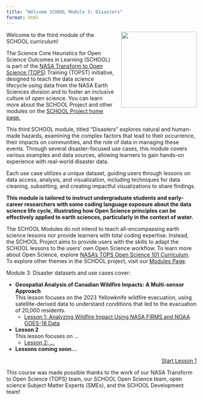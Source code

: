 ```yaml
---
title: "Welcome SCHOOL Module 3: Disasters"
format: html
---
```


<img src="https://raw.githubusercontent.com/ciesin-geospatial/TOPSTSCHOOL/main/images/TOPSTSCHOOL-updated-logo02.png" align="right" height="200" style="padding-left: 15px; padding-bottom: 15px;"/>

Welcome to the third module of the SCHOOL curriculum!

The Science Core Heuristics for Open Science Outcomes in Learning (SCHOOL) is part of the [NASA Transform to Open Science (TOPS)](https://nasa.github.io/Transform-to-Open-Science/) Training (TOPST) initiative, designed to teach the data science lifecycle using data from the NASA Earth Sciences division and to foster an inclusive culture of open science. You can learn more about the SCHOOL Project and other modules on the [SCHOOL Project home page.](https://ciesin-geospatial.github.io/TOPSTSCHOOL/)

This third SCHOOL module, titled "Disasters" explores natural and human-made hazards, examining the complex factors that lead to their occurrence, their impacts on communities, and the role of data in managing these events. Through several disaster-focused use cases, this module covers various examples and data sources, allowing learners to gain hands-on experience with real-world disaster data.

Each use case utilizes a unique dataset, guiding users through lessons on data access, analysis, and visualization, including techniques for data cleaning, subsetting, and creating impactful visualizations to share findings.

**This module is tailored to instruct undergraduate students and early-career researchers with some coding language exposure about the data science life cycle, illustrating how Open Science principles can be effectively applied to earth sciences, particularly in the context of water.**

The SCHOOL Modules do not intend to teach all-encompassing earth science lessons nor provide learners with total coding expertise. Instead, the SCHOOL Project aims to provide users with the skills to adapt the SCHOOL lessons to the users’ own Open Science workflow. To learn more about Open Science, explore [NASA's TOPS Open Science 101 Curriculum](https://openscience101.org/). To explore other themes in the SCHOOL project, visit our [Modules Page](https://ciesin-geospatial.github.io/TOPSTSCHOOL/modules.html).

Module 3: Disaster datasets and use cases cover:

- **Geospatial Analysis of Canadian Wildfire Impacts: A Multi-sensor Approach**  
   This lesson focuses on the 2023 Yellowknife wildfire evacuation, using satellite-derived data to understand conditions that led to the evacuation of 20,000 residents.  
    - [Lesson 1: Analyzing Wildfire Impact Using NASA FIRMS and NOAA GOES-18 Data](https://ciesin-geospatial.github.io/TOPSTSCHOOL-disasters/m302-wildfire-assessment.html)
- **Lesson 2**  
   This lesson focuses on ...  
    - [Lesson 2: ...](https://ciesin-geospatial.github.io/TOPSTSCHOOL-disasters/m302-wildfire-assessment.html)
- **Lessons coming soon...**

::: {style="text-align: right;"}
[Start Lesson 1](https://ciesin-geospatial.github.io/TOPSTSCHOOL-disasters/m302-wildfire-assessment.html){.btn .btn-primary .btn role="button"}
:::

This course was made possible thanks to the work of our NASA Transform to Open Science (TOPS) team, our SCHOOL Open Science team, open science Subject Matter Experts (SMEs), and the SCHOOL Development team!